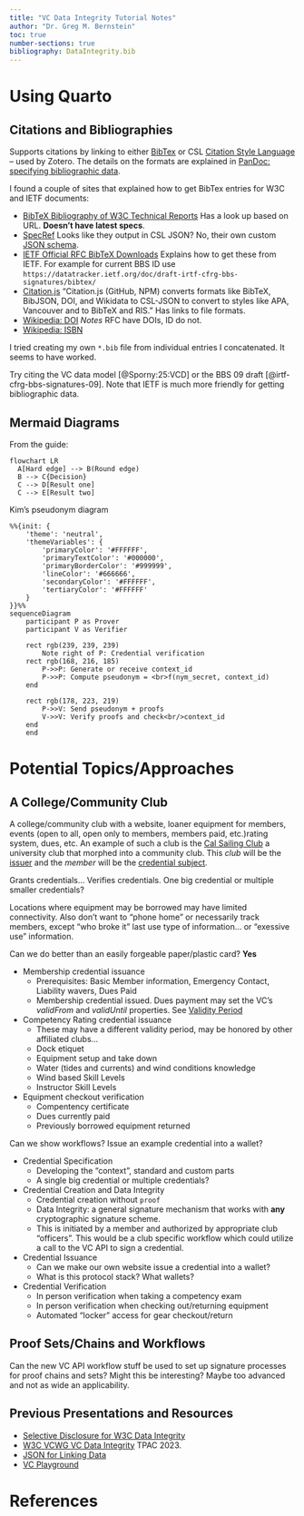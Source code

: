 ```yaml
---
title: "VC Data Integrity Tutorial Notes"
author: "Dr. Greg M. Bernstein"
toc: true
number-sections: true
bibliography: DataIntegrity.bib
---
```


# Using Quarto

## Citations and Bibliographies

Supports citations by linking to either [BibTex](https://en.wikipedia.org/wiki/BibTeX) or CSL [Citation Style Language](https://en.wikipedia.org/wiki/Citation_Style_Language) -- used by Zotero. The details on the formats are explained in [PanDoc: specifying bibliographic data](https://pandoc.org/MANUAL.html#specifying-bibliographic-data).

I found a couple of sites that explained how to get BibTex entries for W3C and IETF documents:

* [BibTeX Bibliography of W3C Technical Reports](https://w2.syronex.com/jmr/w3c-biblio) Has a look up based on URL. **Doesn't have latest specs**.
* [SpecRef](https://www.specref.org/) Looks like they output in CSL JSON? No, their own custom [JSON schema](https://github.com/tobie/specref/blob/main/schemas/raw-reference.json).
* [IETF Official RFC BibTeX Downloads](https://bushart.org/resource/ietf-bibtexs/) Explains how to get these from IETF. For example for current BBS ID use `https://datatracker.ietf.org/doc/draft-irtf-cfrg-bbs-signatures/bibtex/`
* [Citation.js](https://citation.js.org/) "Citation.js (GitHub, NPM) converts formats like BibTeX, BibJSON, DOI, and Wikidata to CSL-JSON to convert to styles like APA, Vancouver and to BibTeX and RIS." Has links to file formats.
* [Wikipedia: DOI](https://en.wikipedia.org/wiki/Digital_object_identifier) *Notes* RFC have DOIs, ID do not.
* [Wikipedia: ISBN](https://en.wikipedia.org/wiki/ISBN)

I tried creating my own `*.bib` file from individual entries I concatenated. It seems to have worked.

Try citing the VC data model [@Sporny:25:VCD] or the BBS 09 draft [@irtf-cfrg-bbs-signatures-09]. Note that IETF is much more friendly for getting bibliographic data.

## Mermaid Diagrams

From the guide:

```mermaid
flowchart LR
  A[Hard edge] --> B(Round edge)
  B --> C{Decision}
  C --> D[Result one]
  C --> E[Result two]
```

Kim's pseudonym diagram

```mermaid
%%{init: {
    'theme': 'neutral',
    'themeVariables': {
        'primaryColor': '#FFFFFF',
        'primaryTextColor': '#000000',
        'primaryBorderColor': '#999999',
        'lineColor': '#666666',
        'secondaryColor': '#FFFFFF',
        'tertiaryColor': '#FFFFFF'
    }
}}%%
sequenceDiagram
    participant P as Prover
    participant V as Verifier

    rect rgb(239, 239, 239)
        Note right of P: Credential verification
    rect rgb(168, 216, 185)
        P->>P: Generate or receive context_id
        P->>P: Compute pseudonym = <br>f(nym_secret, context_id)
    end

    rect rgb(178, 223, 219)
        P->>V: Send pseudonym + proofs
        V->>V: Verify proofs and check<br/>context_id
    end
    end
```


# Potential Topics/Approaches

## A College/Community Club

A college/community club with a website, loaner equipment for members, events (open to all, open only to members, members paid, etc.)rating system, dues, etc. An example of such a club is the [Cal Sailing Club](https://www.cal-sailing.org/) a university club that morphed into a community club. This *club* will be the [issuer](https://www.w3.org/TR/vc-data-model-2.0/#issuer) and the *member* will be the [credential subject](https://www.w3.org/TR/vc-data-model-2.0/#credential-subject).

Grants credentials... Verifies credentials. One big credential or multiple smaller credentials?

Locations where equipment may be borrowed may have limited connectivity. Also don't want to "phone home" or necessarily track members, except "who broke it" last use type of information... or "exessive use" information.

Can we do better than an easily forgeable paper/plastic card? **Yes**

* Membership credential issuance
  * Prerequisites: Basic Member information, Emergency Contact, Liability wavers, Dues Paid
  * Membership credential issued. Dues payment may set the VC's *validFrom* and *validUntil* properties. See [Validity Period](https://www.w3.org/TR/vc-data-model-2.0/#validity-period)
* Competency Rating credential issuance
  * These may have a different validity period, may be honored by other affiliated clubs...
  * Dock etiquet
  * Equipment setup and take down
  * Water (tides and currents) and wind conditions knowledge
  * Wind based Skill Levels
  * Instructor Skill Levels
* Equipment checkout verification
  * Compentency certificate
  * Dues currently paid
  * Previously borrowed equipment returned

Can we show workflows? Issue an example credential into a wallet?

* Credential Specification
  * Developing the "context", standard and custom parts
  * A single big credential or multiple credentials?
* Credential Creation and Data Integrity
  * Credential creation without `proof`
  * Data Integrity: a general signature mechanism that works with **any** cryptographic signature scheme.
  * This is initiated by a member and authorized by appropriate club "officers". This would be a club specific workflow which could utilize a call to the VC API to sign a credential.
* Credential Issuance
  * Can we make our own website issue a credential into a wallet?
  * What is this protocol stack? What wallets?
* Credential Verification
  * In person verification when taking a competency exam
  * In person verification when checking out/returning equipment
  * Automated "locker" access for gear checkout/return

## Proof Sets/Chains and Workflows

Can the new VC API workflow stuff be used to set up signature processes for proof chains and sets? Might this be interesting? Maybe too advanced and not as wide an applicability.

## Previous Presentations and Resources

* [Selective Disclosure for W3C Data Integrity](https://docs.google.com/presentation/d/1d-04kIWhPuNscsAyUuRH3pduqrNerhigCWahKe6SNos/edit?slide=id.g2174b6c9183_0_1364#slide=id.g2174b6c9183_0_1364)
* [W3C VCWG VC Data Integrity](https://docs.google.com/presentation/d/1a2T1gEuJvgPXsuWaniM8k4jJtu0nbsqsxRGpYrjKzJs/edit?pli=1&slide=id.p#slide=id.p) TPAC 2023.
* [JSON for Linking Data](https://json-ld.org/)
* [VC Playground](https://vcplayground.org/)

# References